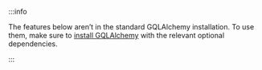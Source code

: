 :::info

The features below aren’t in the standard GQLAlchemy installation. To use them,
make sure to [install GQLAlchemy](/gqlalchemy/installation) with the relevant
optional dependencies.

:::
